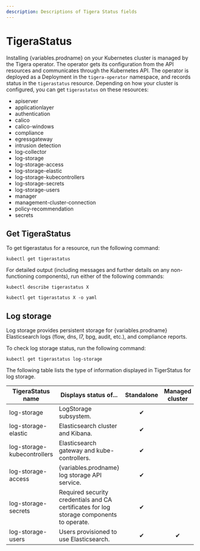 ```yaml
---
description: Descriptions of Tigera Status fields
---
```


# TigeraStatus

Installing {variables.prodname} on your Kubernetes cluster is managed by the Tigera operator. The operator gets its configuration from the API resources and communicates through the Kubernetes API. The operator is deployed as a Deployment in the `tigera-operator` namespace, and records status in the `tigerastatus` resource. Depending on how your cluster is configured, you can get `tigerastatus` on these resources:

- apiserver
- applicationlayer
- authentication
- calico
- calico-windows
- compliance
- egressgateway
- intrusion detection
- log-collector
- log-storage
- log-storage-access
- log-storage-elastic
- log-storage-kubecontrollers
- log-storage-secrets
- log-storage-users
- manager
- management-cluster-connection
- policy-recommendation
- secrets

## Get TigeraStatus

To get tigerastatus for a resource, run the following command:

   `kubectl get tigerastatus`

For detailed output (including messages and further details on any non-functioning components), run either of the following commands:

   `kubectl describe tigerastatus X`

   `kubectl get tigerastatus X -o yaml`

## Log storage

Log storage provides persistent storage for {variables.prodname} Elasticsearch logs (flow, dns, l7, bpg, audit, etc.), and compliance reports.

To check log storage status, run the following command:

   `kubectl get tigerastatus log-storage`

The following table lists the type of information displayed in TigerStatus for log storage.

| TigeraStatus name           | Displays status of...                                        | Standalone             | Managed cluster    | Management cluster          |
| --------------------------- | ------------------------------------------------------------ | ---------------------- | ------------------ | --------------------------- |
| log-storage                 | LogStorage subsystem.                                        | <center>  ✔</center>   |                    | <center>✔</center>          |
| log-storage-elastic         | Elasticsearch cluster and Kibana.                            | <center>    ✔</center> |                    | <center>      ✔</center>    |
| log-storage-kubecontrollers | Elasticsearch gateway and kube-controllers.                  | <center>✔</center>     |                    | <center>✔</center>          |
| log-storage-access          | {variables.prodname} log storage API service.                        | <center>✔</center>     |                    | <center>         ✔</center> |
| log-storage-secrets         | Required security credentials and CA certificates for log storage components to operate. | <center>✔</center>     |                    | <center>✔</center>          |
| log-storage-users           | Users provisioned to use Elasticsearch.                      | <center>✔</center>     | <center>✔</center> |                             |






